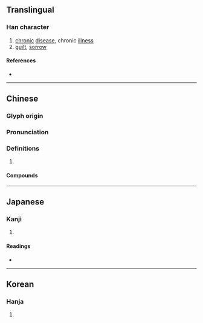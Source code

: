 {{character info/new}}
==Translingual==

===Han character===
{{Han char|rn=104|rad=疒|as=03|sn=8|four=00187|canj=KNO|ids=⿸疒久}}

# [[chronic]] [[disease]], chronic [[illness]]
# [[guilt]], [[sorrow]]

====References====
* {{Han ref|kx=0769.130|dkj=22033|dj=1179.160|hdz=42661.020|uh=759A|ud=30106|bh=AAB9|bd=43705}}

----

==Chinese==
{{zh-forms}}

===Glyph origin===
{{Han etym}}

===Pronunciation===
{{zh-pron
|m=jiù
|c=gau3
|mn=kiù
|mc=y
|oc=y
|cat=
}}

===Definitions===
{{zh-hanzi}}

# {{rfdef|zh}}

====Compounds====
{{zh-der|內疚|內省不疚|在疚|愧疚|歉疚|疚心|疚心疾首|疚懷|負疚}}

----

==Japanese==

===Kanji===
{{ja-kanji|grade=|rs=疒03}}

# {{rfdef|ja|sort=疒03}}

====Readings====
* {{ja-readings
|goon=く
|kanon=きゅう
|kun=やま-し.い, や-む
|nanori=}}

----

==Korean==

===Hanja===
{{ko-hanja|hangeul=구|eumhun=|rv=gu|mr=ku|y=kwu}}

# {{rfdef|ko|sort=疒03}}